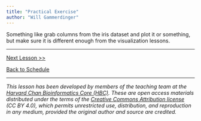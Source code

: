 ```yaml
---
title: "Practical Exercise"
author: "Will Gammerdinger"
---
```


Something like grab columns from the iris dataset and plot it or something, but make sure it is different enough from the visualization lessons.

***

[Next Lesson >>](07_hosting.qmd)

[Back to Schedule](..)

*** 

*This lesson has been developed by members of the teaching team at the [Harvard Chan Bioinformatics Core (HBC)](http://bioinformatics.sph.harvard.edu/). These are open access materials distributed under the terms of the [Creative Commons Attribution license](https://creativecommons.org/licenses/by/4.0/) (CC BY 4.0), which permits unrestricted use, distribution, and reproduction in any medium, provided the original author and source are credited.*

